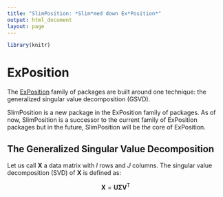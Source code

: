 ```yaml
---
title: "SlimPosition: *Slim*med down Ex*Position*"
output: html_document
layout: page
---
```


<!-- 
```r
knitr::opts_chunk$set(echo = TRUE)
```
-->

```r
library(knitr)
```

# ExPosition

The [ExPosition](https://cran.r-project.org/web/packages/ExPosition/index.html) family of packages are built around one technique: the generalized singular value decomposition (GSVD). 

SlimPosition is a new package in the ExPosition family of packages. As of now, SlimPosition is a successor to the current family of ExPosition packages but in the future, SlimPosition will be *the* core of ExPosition. 


## The Generalized Singular Value Decomposition

Let us call $\mathbf{X}$ a data matrix with $I$ rows and $J$ columns. The singular value decomposition (SVD) of $\mathbf{X}$ is defined as:

$$
\begin{equation}
  \mathbf{X} = \mathbf{U \Sigma V}^{\text{T}}
\end{equation}  
$$

